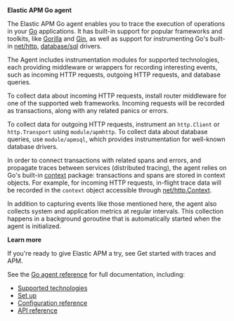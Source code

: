 
**Elastic APM Go agent**

The Elastic APM Go agent enables you to trace the execution of operations in your [Go](https://golang.org/)
applications.
It has built-in support for popular frameworks and toolkits,
like [Gorilla](http://www.gorillatoolkit.org/) and [Gin](https://gin-gonic.com/),
as well as support for instrumenting Go's built-in [net/http](https://golang.org/pkg/net/http/),
[database/sql](https://golang.org/pkg/database/sql/) drivers.

The Agent includes instrumentation modules for supported technologies,
each providing middleware or wrappers for recording interesting events, such as incoming HTTP requests, outgoing HTTP requests, and database queries.

To collect data about incoming HTTP requests, install router middleware for one of the supported web frameworks.
Incoming requests will be recorded as transactions, along with any related panics or errors.

To collect data for outgoing HTTP requests, instrument an `http.Client` or `http.Transport` using `module/apmhttp`.
To collect data about database queries, use `module/apmsql`,
which provides instrumentation for well-known database drivers.

In order to connect transactions with related spans and errors, and propagate traces between services (distributed tracing),
the agent relies on Go's built-in [context](https://golang.org/pkg/context/) package:
transactions and spans are stored in context objects.
For example, for incoming HTTP requests, in-flight trace data will be recorded in the `context` object accessible through
[net/http.Context](https://golang.org/pkg/net/http/#Request.Context).

In addition to capturing events like those mentioned here,
the agent also collects system and application metrics at regular intervals.
This collection happens in a background goroutine that is automatically started when the agent is initialized.

**Learn more**

If you're ready to give Elastic APM a try, see <DocLink id="serverlessObservabilityApmGetStarted">Get started with traces and APM</DocLink>.

See the [Go agent reference](((apm-go-ref))/introduction.html) for full documentation, including:

* [Supported technologies](((apm-go-ref))/supported-tech.html)
* [Set up](((apm-go-ref))/getting-started.html)
* [Configuration reference](((apm-go-ref))/configuration.html)
* [API reference](((apm-go-ref))/api.html)


<APMAgentWarning />